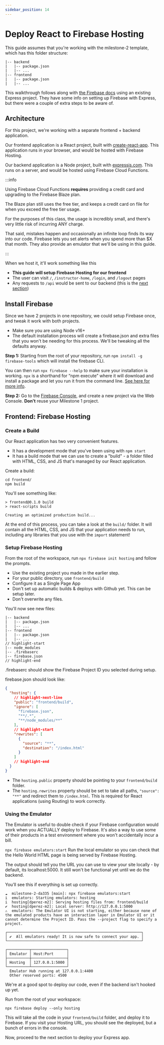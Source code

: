 ```yaml
---
sidebar_position: 14
---
```


# Deploy React to Firebase Hosting

This guide assumes that you're working with the milestone-2 template, which has this folder structure:

```
|-- backend
|   |-- package.json
|   |-- ...
|-- frontend
|   |-- package.json
|   |-- ...
```

This walkthrough follows along with [the Firebase docs](https://firebase.google.com/docs/hosting/functions) using an existing Express project. They have some info on setting up Firebase with Express, but there were a couple of extra steps to be aware of.

## Architecture

For this project, we're working with a separate frontend + backend application.

Our frontend application is a React project, built with [create-react-app](https://create-react-app.dev/). This application runs in your browser, and would be hosted with Firebase Hosting.

Our backend application is a Node project, built with [expressjs.com](https://expressjs.com/). This runs on a server, and would be hosted using Firebase Cloud Functions.

:::info

Using Firebase Cloud Functions __requires__ providing a credit card and upgrading to the Firebase Blaze plan.

The Blaze plan still uses the free tier, and keeps a credit card on file for when you exceed the free tier usage.

For the purposes of this class, the usage is incredibly small, and there's very little risk of incurring ANY charge.

That said, mistakes happen and occasionally an infinite loop finds its way into our code. Firebase lets you set alerts when you spend more than $X that month. They also provide an emulator that we'll be using in this guide.

:::

When we host it, it'll work something like this

<AppMermaid />

* __This guide will setup Firebase Hosting for our frontend__
* The user can visit `/`, `/instructor-home`, `/login`, and `/logout` pages
* Any requests to `/api` would be sent to our backend (this is the [next section](./deploy-express-to-firebase.mdx))


## Install Firebase

Since we have 2 projects in one repository, we could setup Firebase once, and tweak it work with both projects.

* Make sure you are using Node v16+
* The default installation process will create a firebase.json and extra files that you won't be needing for this process. We'll be tweaking all the defaults anyway.

__Step 1:__ Starting from the root of your repository, run `npm install -g firebase-tools` which will install the firebase CLI.

You can then run `npx firebase --help` to make sure your installation is working. `npx` is a shorthand for “npm execute” where it will download and install a package and let you run it from the command line. [See here for more info](https://www.freecodecamp.org/news/npm-vs-npx-whats-the-difference/).

__Step 2:__ Go to the [Firebase Console](https://console.firebase.google.com/u/0/), and create a new project via the Web Console. __Don't__ reuse your Milestone 1 project.


## Frontend: Firebase Hosting

### Create a Build

Our React application has two very convenient features.
* It has a development mode that you've been using with `npm start`
* It has a build mode that we can use to create a "build" - a folder filled with HTML, CSS, and JS that's managed by our React application.

Create a build:
```console
cd frontend/
npm build
```

You'll see something like:
```
> frontend@0.1.0 build
> react-scripts build

Creating an optimized production build...
```

At the end of this process, you can take a look at the `build/` folder. It will contain all the HTML, CSS, and JS that your application needs to run, including any libraries that you use with the `import` statement!

### Setup Firebase Hosting

From the root of the workspace, run `npx firebase init hosting` and follow the prompts.

* Use the existing project you made in the earlier step.
* For your public directory, use `frontend/build`
* Configure it as a Single Page App
* Don't set up automatic builds & deploys with Github yet. This can be setup later.
* Don't overwrite any files.

You'll now see new files:

```plain
|-- backend
|   |-- package.json
|   |-- ...
|-- frontend
|   |-- package.json
|   |-- ...
// highlight-start
|-- node_modules
|-- .firebaserc
|-- firebase.json
// highlight-end
```
.firebaserc should show the Firebase Project ID you selected during setup.

firebase.json should look like:
```json
{
  "hosting": {
    // highlight-next-line
    "public": "frontend/build",
    "ignore": [
      "firebase.json",
      "**/.*",
      "**/node_modules/**"
    ],
    // highlight-start
    "rewrites": [
      {
        "source": "**",
        "destination": "/index.html"
      }
    ]
    // highlight-end
  }
}
```

* The `hosting.public` property should be pointing to your `frontend/build` folder.
* The `hosting.rewrites` property should be set to take all paths, `"source": "**"` and redirect them to `/index.html`. This is required for React applications (using Routing) to work correctly.

### Using the Emulator

The Emulator is useful to double check if your Firebase configuration would work when you ACTUALLY deploy to Firebase. It's also a way to use some of their products in a test environment where you won't accidentally incur a bill.

`npx firebase emulators:start` Run the local emulator so you can check that the Hello World HTML page is being served by Firebase Hosting.

The output should tell you the URL you can use to view your site locally - by default, its localhost:5000. It still won't be functional yet until we do the backend.

You’ll see this if everything is set up correctly.

```console
☁  milestone-2-da335 [main]: npx firebase emulators:start
i  emulators: Starting emulators: hosting
i  hosting[dperez-m2]: Serving hosting files from: frontend/build
✔  hosting[dperez-m2]: Local server: http://127.0.0.1:5000
⚠  emulators: The Emulator UI is not starting, either because none of the emulated products have an interaction layer in Emulator UI or it cannot determine the Project ID. Pass the --project flag to specify a project.

┌─────────────────────────────────────────────────────────────┐
│ ✔  All emulators ready! It is now safe to connect your app. │
└─────────────────────────────────────────────────────────────┘

┌──────────┬────────────────┐
│ Emulator │ Host:Port      │
├──────────┼────────────────┤
│ Hosting  │ 127.0.0.1:5000 │
└──────────┴────────────────┘
  Emulator Hub running at 127.0.0.1:4400
  Other reserved ports: 4500
```

We're at a good spot to deploy our code, even if the backend isn't hooked up yet.

Run from the root of your workspace:
```
npx firebase deploy --only hosting
```
This will take all the code in your `frontend/build` folder, and deploy it to Firebase. If you visit your Hosting URL, you should see the deployed, but a bunch of errors in the console.

Now, proceed to the next section to deploy your Express app.